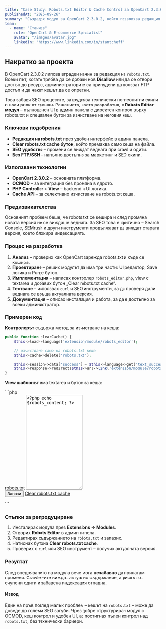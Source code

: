 ```yaml
---
title: "Case Study: Robots.txt Editor & Cache Control за OpenCart 2.3.0.2"
publishedAt: "2025-09-26"
summary: "Създадох модул за OpenCart 2.3.0.2, който позволява редакция на robots.txt директно през админ панела и изчистване само на неговия кеш. Решение без FTP, без плъгини и с пълен SEO контрол."
team:
  - name: "Станчев"
    role: "OpenCart & E-commerce Specialist"
    avatar: "/images/avatar.jpg"
    linkedIn: "https://www.linkedin.com/in/stantcheff"
---
```


<section>
  <h2>Накратко за проекта</h2>

  <p>
    В OpenCart 2.3.0.2 липсва вграден начин за редакция на <code>robots.txt</code>. Всеки път, когато трябва да се добави нов <strong>Disallow</strong> или да се отвори достъп до ресурс, администраторите са принудени да ползват FTP достъп и да чакат кешът да се опресни. 
  </p>

  <p>
    Това забавя SEO процесите, затруднява технически по-неопитни екипи и носи риск от грешки. Решението, което разработих, е <strong>Robots Editor модул</strong> – пълноценен UI в админ панела с директен контрол върху robots.txt и специален бутон за изчистване на неговия кеш.
  </p>

  <h3>Ключови подобрения</h3>

  <ul>
    <li><strong>Редакция на robots.txt</strong> през удобен интерфейс в админ панела.</li>
    <li><strong>Clear robots.txt cache бутон</strong>, който премахва само кеша на файла.</li>
    <li><strong>SEO удобство</strong> – промени се виждат веднага при crawl и одити.</li>
    <li><strong>Без FTP/SSH</strong> – напълно достъпно за маркетинг и SEO екипи.</li>
  </ul>

  <h3>Използвани технологии</h3>

  <ul>
    <li><strong>OpenCart 2.3.0.2</strong> – основната платформа.</li>
    <li><strong>OCMOD</strong> – за интеграция без промяна в ядрото.</li>
    <li><strong>PHP Controller + View</strong> – backend и UI логика.</li>
    <li><strong>Cache API</strong> – за селективно изчистване на robots.txt кеша.</li>
  </ul>

  <h3>Предизвикателства</h3>

  <p>
    Основният проблем беше, че robots.txt се кешира и след промяна новата версия не се виждаше веднага. За SEO това е критично – Search Console, SEMrush и други инструменти продължават да виждат старата версия, което блокира индексацията.
  </p>

  <h3>Процес на разработка</h3>

  <ol>
    <li><strong>Анализ</strong> – проверих как OpenCart зарежда robots.txt и къде се кешира.</li>
    <li><strong>Проектиране</strong> – реших модулът да има три части: UI редактор, Save логика и Purge бутон.</li>
    <li><strong>Имплементация</strong> – написах контролер <code>robots_editor.php</code>, view с textarea и добавих бутон „Clear robots.txt cache“.</li>
    <li><strong>Тестване</strong> – използвах <code>curl</code> и SEO инструменти, за да проверя дали веднага се връща актуалната версия.</li>
    <li><strong>Документация</strong> – описах инсталация и работа, за да е достъпно за всеки администратор.</li>
  </ol>

  <h3>Примерен код</h3>

  <p><strong>Контролерът</strong> съдържа метод за изчистване на кеша:</p>

```php
public function clearCache() {
    $this->load->language('extension/module/robots_editor');

    // изчистване само на robots.txt кеша
    $this->cache->delete('robots.txt');

    $this->session->data['success'] = $this->language->get('text_success_cache');
    $this->response->redirect($this->url->link('extension/module/robots_editor', 'user_token=' . $this->session->data['user_token'], true));
}
```
<p><strong>View шаблонът</strong> има textarea и бутон за кеша:</p>
```php
<form action="<?php echo $action; ?>" method="post" enctype="multipart/form-data">
  <div class="form-group">
    <label for="input-robots">robots.txt</label>
    <textarea name="robots_content" rows="20" class="form-control"><?php echo $robots_content; ?></textarea>
  </div>
  <button type="submit" class="btn btn-primary">Запази</button>
  <a href="<?php echo $clear_cache; ?>" class="btn btn-warning">Clear robots.txt cache</a>
</form>
```
<section>
  <h3>Стъпки за репродуциране</h3>
  <ol>
    <li>Инсталирах модула през <strong>Extensions → Modules</strong>.</li>
    <li>Отворих <strong>Robots Editor</strong> в админ панела.</li>
    <li>Редактирах съдържанието на <code>robots.txt</code> и запазих.</li>
    <li>Натиснах бутона <strong>Clear robots.txt cache</strong>.</li>
    <li>Проверих с <code>curl</code> или SEO инструмент – получих актуалната версия.</li>
  </ol>
</section>

<section>
  <h3>Резултат</h3>
  <p>
    След внедряването на модула вече мога <strong>незабавно</strong> да прилагам промени. 
    Crawler-ите виждат актуално съдържание, а рискът от счупени одити и забавена индексация отпадна. 
  </p>
</section>

<section>
  <h4>Извод</h4>
  <p>
    Един на пръв поглед малък проблем – кешът на <code>robots.txt</code> – може да доведе до големи SEO загуби. 
    Чрез добре структуриран модул с OCMOD, кеш контрол и удобен UI, аз постигнах пълен контрол над 
    <code>robots.txt</code>, без технически бариери. 
  </p>
</section>
